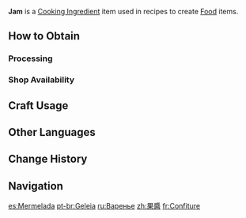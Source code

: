 {{Item Infobox
|id          = 110008
|image       = Item Jam.png
|type        = Cooking Ingredients
|invCategory = Materials
|description = A gelatinous substance made from fruit and sugar. Even a little bit can easily wake up tired taste buds.
|rarity      = 3
|source1     = {{Sold By}}
|source2     = [[Processing]]
}}
'''Jam''' is a [[Cooking Ingredient]] item used in recipes to create [[Food]] items.

==How to Obtain==
===Processing===
{{Recipe
|type = Processing
|Sunsettia = 3
|Berry = 2
|Sugar = 1
|time = 10
|sort = Sunsettia,Berry,Sugar
}}

===Shop Availability===
{{Shop Availability}}

==Craft Usage==
{{Craft Usage}}

==Other Languages==
{{Other Languages|default_hidden = 1
|en      = Jam
|zhs     = 果酱
|zhs_rm  = Guǒjiàng
|zht     = 果醬
|zht_rm  = Guǒjiàng
|ja      = ジャム
|ja_rm   = Jamu
|ko      = 과일잼
|ko_rm   = Gwa'il-jaem
|es      = Mermelada
|fr      = Confiture
|ru      = Варенье
|th      = Jam
|vi      = Mứt
|de      = Konfitüre
|id      = Jam
|pt      = Geleia
}}

==Change History==
{{Change History|1.0}}

==Navigation==
{{Material Navbox|type=Crafting Materials}}

[[es:Mermelada]]
[[pt-br:Geleia]]
[[ru:Варенье]]
[[zh:果醬]]
[[fr:Confiture]]